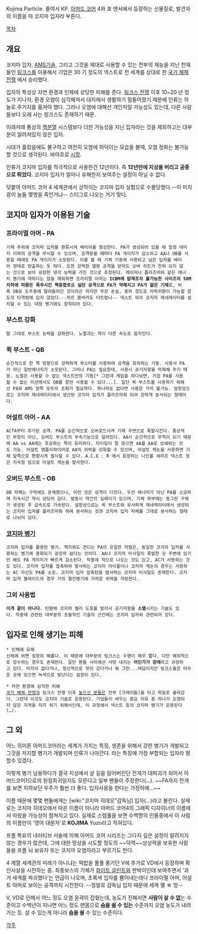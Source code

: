 Kojima Particle. 줄여서 KP. [[아머드 코어]] 4와 포 앤서에서 등장하는 신물질로, 발견자의 이름을 따 코지마 입자라 부른다.

[[목차]]
== 개요 ==
코지마 입자, [[AMS]]기술, 그리고 그것을 제대로 사용할 수 있는 천부의 재능을 지닌 천재들인 [[링크스]]를 이용해서 기업은 30 기 정도의 넥스트로 전 세계를 상대로 한 [[국가 해체 전쟁]] 에서 승리했다.

입자의 특성상 자연 환경과 인체에 상당한 피해를 준다. [[링크스 전쟁]] 이후 10~20 년 정도가 지나자, 환경 오염이 심각해져서 대지에서 생활하기 힘들어졌기 때문에 인류는 하늘로 주거지를 옮겨야 했다. 그러나 오염에 대해선 개인차일 가능성도 있는데, 다른 사람들보다 오래 사는 링크스도 존재하기 때문.

이래저래 통상의 [[핵분열]] 시스템보다 더한 가능성을 지닌 입자라는 것을 제외하고는 대부분이 알려져있지 않은 입자.

시대가 흘렀음에도 불구하고 여전히 오염에 허덕이는 모습을 볼때, 오염 정화는 불가능할 것으로 생각된다. 바야흐로 [[시망]].

인류가 코지마 입자를 적극적으로 사용한건 12년이다. 즉 '''12년만에 지상을 버리고 공중으로 튀었다.''' 코지마 입자가 얼마나 유해한지 보여주는 설정이 아닐 수 없다.

덧붙여 아머드 코어 4 세계관에서 상하이는 코지마 입자 실험으로 수몰당했다.--이 미치광이 놈들 몇명을 죽인거냐-- 스티그로 나오는 거기 맞다.

== 코지마 입자가 이용된 기술 ==
=== 프라이멀 아머 - PA ===
 기체 주위에 코지마 입자를 환류시켜 배리어를 형성한다. PA가 생성되어 있을 때 일정 데미지 이하의 공격을 무시할 수 있으며, 공격받을 때마다 PA 게이지가 감소하고 AA나 OB를 사용할 때에도 PA 게이지가 소모된다. 이를 볼 때 기체 기동에 사용되고 남은 입자를 배리어 형태로 방출하는 듯 하다. 또한 강력한 열량 공격을 받아도 오버 히트가 전혀 되지 않는 것으로 보아 굉장한 냉각 능력을 가진 것으로 추정된다. 레이저나 플라즈마와 같은 에너지 병기에 약하다는 점을 제외하면 프라이멀 아머는 '''ICBM에 탑재조차 불가능한 사이즈의 50M 지하에 파묻은 폭주시킨 핵융합로'''를 '''실탄 공격으로 PA가 약해지고 PA가 얆은 기체'''로, 비록 OB로 도주중에 말려들어간 것이라곤 하지만 무장 손실, 중파 정도로 자력귀환이 가능할 정도의 타격밖에 입지 않았다.--차르 봄버라도 터트렸나-- 넥스트 외의 코지마 제네레이터를 설치할 수 있는 대형 병기에도 장착되어 있다.

=== 부스트 강화 ===
 말 그대로 부스트 능력을 강화한다. 노멀과는 격이 다른 속도로 움직인다.

=== 퀵 부스트 - QB ===
 순간적으로 한 쪽 방향으로 강력하게 부스터를 사용하여 공격을 회피하는 기동. 사용시 PA가 아닌 일반에너지가 소모된다. 그러나 PA는 필요한데, 사용시 공기저항을 억제해 주기 때문. 노멀은 사용할 수 없는 넥스트만의 기동[* 그런데 게임을 하다보면, 가끔 PA를 사용할 수 없는 미션에서도 QB를 잘만 사용할 수 있다...]. 일단 퀵 부스트를 사용하기 위해선 PA와 AMS 양쪽 모두의 조화가 필요하다. 하나라도 없다면 사용은 거의 불가능. 설정상으로는 코지마 제네레이터에서 생산된 코지마 입자가 플라즈마화 되어 강하게 분사되는 형태이다.

=== 어설트 아머 - AA ===
 ACfA부터 추가된 공격. PA를 순간적으로 오버로드시켜 기체 주변으로 폭발시킨다. 통상적인 무장이 아닌, 오버드 부스트의 부속기능으로 달려있다. AA시 순간적으로 무적이 되기 때문에 AA vs AA에는 후공하는 쪽이 유리하다. 타이밍이 잘 맞으면 AA를 AA로 상쇄하는 것도 가능. 어설트 앰플리파이어로 AA의 위력을 강화할 수 있으며, 어설트 캐논을 사용하면 기체 앞쪽으로 편향시켜 발사할 수 있다. A.C.E : R 에서 등장하는 나인볼 세라프 넥스트 형은 지속형 빔으로 어설트 캐논을 발사한다.

=== 오버드 부스트 - OB ===
 OB 자체는 구작에도 존재했으나, 이번 것은 성격이 다르다. 우선 에너지가 아닌 PA를 소모하며 지속시간 역시 상당히 길다. 발동시 약간의 딜레이가 있으며, 기체 하부에는 동그란 구체가 생성된 후 급속도로 가속된다. 설정상으로는 퀵 부스트와 유사하게 제네레이터에서 생성되는 코지마 입자를 플라즈마화 하여 분사하는 것과 코지마 입자 자체를 그대로 분사하는 형태로 나뉘어 있다.

=== [[코지마 병기]] ===
 코지마 입자를 활용한 병기. 핵지뢰도 견디는 PA의 유일한 약점은, 동일한 코지마 입자를 사용하는 병기에 중화되기 굉장히 쉽다는 것이다. AA나 코지마 미사일이 폭발한 곳 주변에 있기만 해도 PA 게이지가 빠르게 감소된다. 작중에 적으로 나오는 것도 있고, AC가 사용하는 것도 있다. 코지마 입자를 압축하여 발사하는 코지마 라이플이나 코지마 캐논의 경우는 사용하는 AC 자신도 PA를 소모. 코지마 입자 압축탄을 발사하는 코지마 미사일도 존재한다. 코지마 입자 블레이드의 경우 거의 결전병기에 가까운 위력을 자랑한다.

=== 그외 사용법 ===
 '''이게 끝이 아니다.''' 탄환에 코지마 젤리 도포를 발라서 공기저항을 '''소멸'''시키는 기술도 있다. 작중에 관련된 대부분의 초월적인 기술의 근간에는 코지마 입자와 관련되어 있다.

== 입자로 인해 생기는 피해 ==
 * 인체에 유해
 신체에 쐬면 굉장히 해롭다. 이 때문에 대부분의 링크스는 수명이 매우 짧다. 다만 예외적으로 장수하는 경우도 존재한다. 일단 팬들 사이에선 사망 내지는 '''어딘가가 장애'''라고 규정하고 있다. 미각이 없다거나, 정신적으로 맛이 갔다거나 뭐 그런...여담이지만 링크스들은 어두운 곳에 있으면 녹색으로 빛난다는 설정이 있다.

 * 자연 환경에 심각한 피해
 [[국가 해체 전쟁]]과 링크스 전쟁 이후 [[높으신 분들]]은 전부 [크레이들]을 타고 하늘로 올라갔다. 그런데 이것도 코지마 기술로 운용된다. 기업들이 싸우는 중요 이유 중 하나가 오염되지 않은 지역을 차지 하기 위해서인데, 이 과정에서 넥스트 등의 코지마 병기가 운용된다(…).

== 그 외 ==
어느 의미론 아머드코어라는 세계가 가지는 특징, 생존을 위해서 강한 병기가 개발되고 그것을 저지할 병기가 개발되며 인류가 나아간다. 라는 특징에 가장 부합되는 입자라 평할수 있겠다.

이렇게 병기 남용하다가 결국 지상에서 살 길을 잃어버린단 전개가 대파괴가 되어서 아머드코어1으로의 원점회귀일지도 모른다고 일부 팬들이 주장한다(…). ~~FA까지 전개를 보면 지하보단 우주가 훨씬 더 좋다. 입자사용을 한다는 가정하에...~~

이름 때문에 몇몇 팬들에게는 [wiki:"코지마 히데오"감독님] 입자(…)라고 불린다. 실제로는 코지마 히데오에서 따온 이름이 아니라 아머드 코어4의 그래픽 디자이너의 이름에서 따왔을 가능성이 점쳐지고 있다. 실제로 스탭롤을 보면 수백명의 인물중에서 이 사람의 이름만이 '영어 대문자'로 '''KOJIMA''' Yuzo라고 적혀있다.

프롬 특유의 내러티브 서술에 의해 아머드 코어 시리즈는 그다지 깊은 설정이 알려지지 않는 경우가 많은데, 그에 대한 망상을 시도할 정도의 ~~덕력~~상상력을 보유한 사람들을 프롬 뇌 보유자 또는 코지마 오염자라고 부르기도 한다.

4 계열 세계관의 미래가 아니냐는 떡밥을 풀풀 풍기던 V에 추가로 VD에서 등장하며 확인사살을 시전하는 중. 최종보스의 기체가 [[화이트 글린트]]와 판박이인데 보여주면서 '과거 세계를 파괴했다'는 언급이 나오며, 초록색 입자를 뿜어내는데다 프라이멀 아머, 어설트 아머로 보이는 공격까지 시전한다. --정말로 감독님 입자 때문에 세계 멸 ☆ 망--

V, VD로 인해서 어느 정도 오염 윤곽이 잡혔는데, 농도가 진해지면 '''사람이 살 수 없'''는 수준이고 수백년이 지나면 어느 정도 맨몸으로 '''숨을 쉴 수 있는''' 수준까지 오염 농도가 내려가는 듯. 살 수 있는게 아니라 '''숨을 쉴''' 수 있는 수준이다.

[[각주]]
